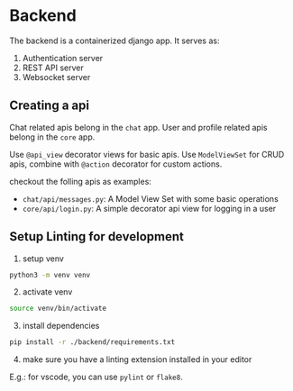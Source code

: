 # Backend

The backend is a containerized django app. 
It serves as:

1. Authentication server
2. REST API server
3. Websocket server

## Creating a api

Chat related apis belong in the `chat` app.
User and profile related apis belong in the `core` app.

Use `@api_view` decorator views for basic apis.
Use `ModelViewSet` for CRUD apis, 
combine with `@action` decorator for custom actions.

checkout the folling apis as examples:

- `chat/api/messages.py`: A Model View Set with some basic operations
- `core/api/login.py`: A simple decorator api view for logging in a user

## Setup Linting for development

1) setup venv

```bash
python3 -m venv venv
```

2) activate venv

```bash
source venv/bin/activate
```

3) install dependencies

```bash
pip install -r ./backend/requirements.txt
```

4) make sure you have a linting extension installed in your editor

E.g.: for vscode, you can use `pylint` or `flake8`.